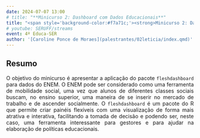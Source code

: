 ```yaml
---
date: 2024-07-07 13:00
# title: "**Minicurso 2: Dashboard com Dados Educacionais**"
title: "<span style='background-color:#f7a71c;'><strong>Minicurso 2: Dashboard com Dados Educacionais</strong></span>"
# youtube: SERUFF/streams
event: 4º Educa-SER
author: '[Caroline Ponce de Moraes](palestrantes/02leticia/index.qmd)'
---
```


## Resumo

<div style="text-align: justify;"><p>O objetivo do minicurso é apresentar a aplicação do pacote `fleshdashboard` para dados do ENEM.  O ENEM pode ser considerado como uma ferramenta de mobilidade social, uma vez que alunos de diferentes classes sociais buscam, no ensino superior, uma maneira de se inserir no mercado de trabalho e de ascender socialmente.  O `fleshdashboard` é um pacote do R que permite criar painéis flexíveis com uma visualização de forma mais atrativa e interativa, facilitando a tomada de decisão e podendo ser, neste caso, uma ferramenta interessante para gestores e para ajudar na elaboração de políticas educacionais.</p></div>
